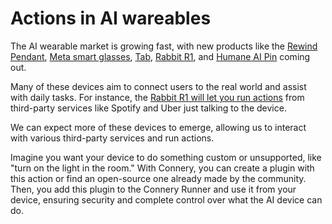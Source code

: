 # Actions in AI wareables

The AI wearable market is growing fast, with new products like the
[Rewind Pendant](https://www.rewind.ai/pendant),
[Meta smart glasses](https://about.fb.com/news/2023/09/new-ray-ban-meta-smart-glasses/),
[Tab](https://mytab.ai),
[Rabbit R1](https://www.rabbit.tech),
and [Humane AI Pin](https://hu.ma.ne/aipin) coming out.

Many of these devices aim to connect users to the real world and assist with daily tasks.
For instance, the [Rabbit R1 will let you run actions](https://www.rabbit.tech/keynote) from third-party services like Spotify and Uber just talking to the device.

We can expect more of these devices to emerge, allowing us to interact with various third-party services and run actions.

Imagine you want your device to do something custom or unsupported, like "turn on the light in the room."
With Connery, you can create a plugin with this action or find an open-source one already made by the community.
Then, you add this plugin to the Connery Runner and use it from your device, ensuring security and complete control over what the AI device can do.
